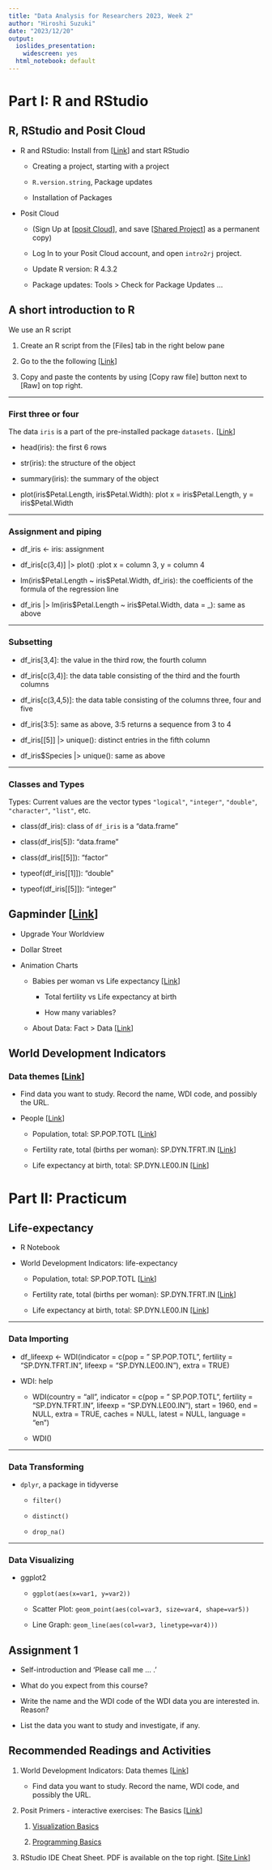 ```yaml
---
title: "Data Analysis for Researchers 2023, Week 2"
author: "Hiroshi Suzuki"
date: "2023/12/20"
output:
  ioslides_presentation:
    widescreen: yes
  html_notebook: default
---
```


# Part I: R and RStudio 

## R, RStudio and Posit Cloud

-   R and RStudio: Install from [[Link](https://posit.co/download/rstudio-desktop/)] and start RStudio

    -   Creating a project, starting with a project

    -   `R.version.string`, Package updates

    -   Installation of Packages

-   Posit Cloud

    -   (Sign Up at [[posit Cloud](https://posit.cloud/)], and save [[Shared Project](https://posit.cloud/content/5539763)] as a permanent copy)

    -   Log In to your Posit Cloud account, and open `intro2rj` project.

    -   Update R version: R 4.3.2

    -   Package updates: Tools \> Check for Package Updates ...

## A short introduction to R

We use an R script

1.  Create an R script from the [Files] tab in the right below pane

2.  Go to the the following [[Link](https://github.com/ds-sl/intro2r/blob/main/docs/da4r/baseR_basics.R)]

3.  Copy and paste the contents by using [Copy raw file] button next to [Raw] on top right.

------------------------------------------------------------------------

### First three or four

The data `iris` is a part of the pre-installed package `datasets.` [[Link](https://en.wikipedia.org/wiki/Iris_flower_data_set)]

-   head(iris): the first 6 rows

-   str(iris): the structure of the object

-   summary(iris): the summary of the object

-   plot(iris\$Petal.Length, iris\$Petal.Width): plot x = iris\$Petal.Length, y = iris\$Petal.Width

------------------------------------------------------------------------

### Assignment and piping

-   df_iris \<- iris: assignment

-   df_iris[c(3,4)] \|\> plot() :plot x = column 3, y = column 4

-   lm(iris\$Petal.Length \~ iris\$Petal.Width, df_iris): the coefficients of the formula of the regression line

-   df_iris \|\> lm(iris\$Petal.Length \~ iris\$Petal.Width, data = \_): same as above

------------------------------------------------------------------------

### Subsetting

-   df_iris[3,4]: the value in the third row, the fourth column

-   df_iris[c(3,4)]: the data table consisting of the third and the fourth columns

-   df_iris[c(3,4,5)]: the data table consisting of the columns three, four and five

-   df_iris[3:5]: same as above, 3:5 returns a sequence from 3 to 4

-   df_iris[[5]] \|\> unique(): distinct entries in the fifth column

-   df_iris\$Species \|\> unique(): same as above

------------------------------------------------------------------------

### Classes and Types

Types: Current values are the vector types `"logical"`, `"integer"`, `"double"`, `"character"`, `"list"`, etc.

-   class(df_iris): class of `df_iris` is a "data.frame"

-   class(df_iris[5]): "data.frame"

-   class(df_iris[[5]]): "factor"

-   typeof(df_iris[[1]]): "double"

-   typeof(df_iris[[5]]): "integer"

## Gapminder [[Link](https://www.gapminder.org)]

-   Upgrade Your Worldview

-   Dollar Street

-   Animation Charts

    -   Babies per woman vs Life expectancy [[Link](https://www.gapminder.org/tools/#$model$markers$bubble$encoding$x$data$concept=children_per_woman_total_fertility&source=sg&space@=country&=time;;&scale$domain:null&zoomed:null&type:null;;;;;;&chart-type=bubbles&url=v1)]

        -   Total fertility vs Life expectancy at birth

        -   How many variables?

    -   About Data: Fact \> Data [[Link](https://www.gapminder.org/data/)]

## World Development Indicators

### Data themes [[Link](https://datatopics.worldbank.org/world-development-indicators/)]

-   Find data you want to study. Record the name, WDI code, and possibly the URL.

-   People [[Link](https://datatopics.worldbank.org/world-development-indicators/themes/people.html)]

    -   Population, total: SP.POP.TOTL [[Link](https://data.worldbank.org/indicator/SP.POP.TOTL)]

    -   Fertility rate, total (births per woman): SP.DYN.TFRT.IN [[Link](https://data.worldbank.org/indicator/SP.DYN.TFRT.IN)]

    -   Life expectancy at birth, total: SP.DYN.LE00.IN [[Link](https://data.worldbank.org/indicator/SP.DYN.LE00.IN)]

# Part II: Practicum

## Life-expectancy

-   R Notebook

-   World Development Indicators: life-expectancy

    -   Population, total: SP.POP.TOTL [[Link](https://data.worldbank.org/indicator/SP.POP.TOTL)]

    -   Fertility rate, total (births per woman): SP.DYN.TFRT.IN [[Link](https://data.worldbank.org/indicator/SP.DYN.TFRT.IN)]

    -   Life expectancy at birth, total: SP.DYN.LE00.IN [[Link](https://data.worldbank.org/indicator/SP.DYN.LE00.IN)]

------------------------------------------------------------------------

### Data Importing

-   df_lifeexp \<- WDI(indicator = c(pop = " SP.POP.TOTL", fertility = "SP.DYN.TFRT.IN", lifeexp = "SP.DYN.LE00.IN"), extra = TRUE)

-   WDI: help

    -   WDI(country = "all", indicator = c(pop = " SP.POP.TOTL", fertility = "SP.DYN.TFRT.IN", lifeexp = "SP.DYN.LE00.IN"), start = 1960, end = NULL, extra = TRUE, caches = NULL, latest = NULL, language = "en")

    -   WDI()

------------------------------------------------------------------------

### Data Transforming

-   `dplyr`, a package in tidyverse

    -   `filter()`

    -   `distinct()`

    -   `drop_na()`

------------------------------------------------------------------------

### Data Visualizing

-   ggplot2

    -   `ggplot(aes(x=var1, y=var2))`

    -   Scatter Plot: `geom_point(aes(col=var3, size=var4, shape=var5))`

    -   Line Graph: `geom_line(aes(col=var3, linetype=var4)))`

## Assignment 1

-   Self-introduction and 'Please call me ... .'

-   What do you expect from this course?

-   Write the name and the WDI code of the WDI data you are interested in. Reason?

-   List the data you want to study and investigate, if any.

## Recommended Readings and Activities

1.  World Development Indicators: Data themes [[Link](https://datatopics.worldbank.org/world-development-indicators/)]

    -   Find data you want to study. Record the name, WDI code, and possibly the URL.

2.  Posit Primers - interactive exercises: The Basics [[Link](https://posit.cloud/learn/primers/1)]

    1.  [Visualization Basics](https://posit.cloud/learn/primers/1.1)

    2.  [Programming Basics](https://posit.cloud/learn/primers/1.2)

3.  RStudio IDE Cheat Sheet. PDF is available on the top right. [[Site Link](https://rstudio.github.io/cheatsheets/html/rstudio-ide.html)]
